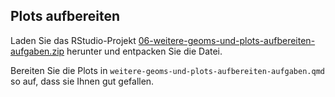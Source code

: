 ## Plots aufbereiten

Laden Sie das RStudio-Projekt [06-weitere-geoms-und-plots-aufbereiten-aufgaben.zip](06-weitere-geoms-und-plots-aufbereiten-aufgaben.zip) herunter und entpacken Sie die Datei. 

Bereiten Sie die Plots in `weitere-geoms-und-plots-aufbereiten-aufgaben.qmd` so auf, dass sie Ihnen gut gefallen.